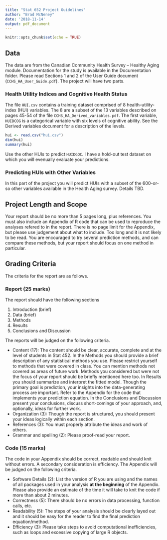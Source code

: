 ```yaml
---
title: "Stat 652 Project Guidelines"
author: "Brad McNeney"
date: '2018-11-14'
output: pdf_document
---
```


```r
knitr::opts_chunk$set(echo = TRUE)
```

## Data 

The data are from the Canadian Community Health Survey --
Healthy Aging module. Documentation for the study
is available in the Documentation folder. Please read
Sections 1 and 2 of the User Guide document 
(`CCHS_HA_User_Guide.pdf`). The project will have
two parts.

### Health Utility Indices and Cognitive Health Status

The file `HUI.csv` contains a training dataset comprised
of 8 health-utility-index (HUI)
variables. The 8 are a subset of the 13 variables described
on pages 45-54 of the file `CCHS_HA_Derived_variables.pdf`.
The first variable, `HUIDCOG` is a categorical variable
with six levels of cognitive ability. See the Derived variables
document for a description of the levels.

```r
hui <- read.csv("hui.csv")
dim(hui)
summary(hui)
```

Use the other HUIs to predict `HUIDGOC`. I have a 
hold-out test dataset on which you will evenually evaluate
your predictions.

### Predicting HUIs with Other Variables

In this part of the project you will predict HUIs
with a subset of the 600-or-so other variables
available in the Health Aging survey. Details
TBD.

## Project Length and Scope

Your report should be no more than 5 pages long, plus
references. You must also include an Appendix of R code that
can be used to reproduce the analyses refered to in
the report. There is no page limit for the Appendix, but
please use judgement about what to include. Too long
and it is not likely to be read.
You are encouraged to 
try several prediction methods, and can compare 
these methods, but your report should focus on 
one method in particular. 

## Grading Criteria

The criteria for the report are as follows.

### Report (25 marks)

The report should have the following sections

1. Introduction (brief)
2. Data (brief)
3. Methods
4. Results
5. Conclusions and Discussion  
    
The reports will be judged on the following criteria.

* Content (17): 
The content should be clear, accurate, complete and at the 
level of students in Stat 452. In the Methods you should provide a brief
description of any statistical methods you use. Please
restrict yourself to methods that were covered
in class. You can mention methods not covered as
areas of future work. 
Methods you considered 
but were not the focus of your report should be briefly mentioned 
here too.
In Results you should summarize and interpret the fitted model. 
Though the primary goal is prediction, your insights into the 
data-generating process are important. Refer to the Appendix for
the code that implements your prediction equation.
In the Conclusions and Discussion present your conclusions, 
discuss short-comings of your approach, and, optionally,
ideas for further work.
* Organization (3): Though the report is structured, you should
present your ideas logically within each section.
* References (3): You must properly attribute the ideas and 
work of others.
* Grammar and spelling (2): Please proof-read your report.

### Code (15 marks)

The code in your Appendix
should be correct, readable and should knit without
errors. A secondary consideration is efficiency. 
The Appendix will be judged on the following criteria.

* Software Details (2): List the version of R you are using
and the names of all packages used in your analysis **at the beginning**
of the Appendix. Please also provide an estimate of the time
it will take to knit the code if more than about 2 minutes.
* Correctness (5): There should be no errors in data
processing, function calls, etc.
* Readability (5): The steps of your analysis should 
be clearly layed out and it should be easy for the reader
to find the final prediction equation/method.
* Efficiency (3): Please take steps to avoid computational
inefficiencies, such as loops and excessive copying of 
large R objects.
